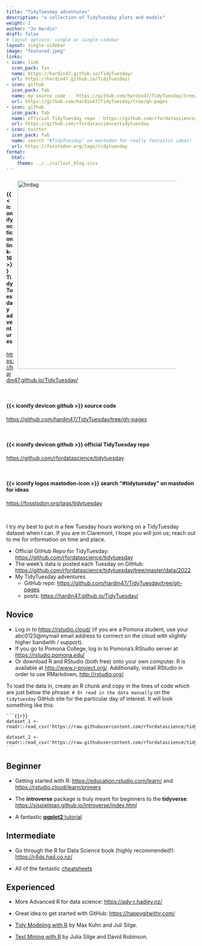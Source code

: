 ```yaml
---
title: "TidyTuesday adventures"
description: "a collection of TidyTuesday plots and models"
weight: 2
author: "Jo Hardin"
draft: false
# layout options: single or single-sidebar
layout: single-sidebar
image: "featured.jpeg"
links:
- icon: link
  icon_pack: fas
  name: https://hardin47.github.io/TidyTuesday/
  url: https://hardin47.github.io/TidyTuesday/
- icon: github
  icon_pack: fab
  name: my source code -  https://github.com/hardin47/TidyTuesday/tree/gh-pages
  url: https://github.com/hardin47/TidyTuesday/tree/gh-pages
- icon: github
  icon_pack: fab
  name: official TidyTuesday repo - https://github.com/rfordatascience/tidytuesday
  url: https://github.com/rfordatascience/tidytuesday
- icon: twitter
  icon_pack: fab
  name: search "#TidyTuesday" on mastodon for really fantastic ideas!
  url: https://fosstodon.org/tags/tidytuesday
format: 
  html: 
    theme: ../../callout_blog.scss
---
```


<figure>
<img style = "padding: 10px;float: right;" alt = 'hrdag' width='500' src='postoffices.png' />
</figure>

<br/>

:::{.link}
::::{.link-header}
#### {{< iconify octicon link-16 >}} TidyTuesday adventures
::::
::::{.link-container}
<a href = "https://hardin47.github.io/TidyTuesday/" target = "_blank">https://hardin47.github.io/TidyTuesday/</a>
::::
:::

<br/>

:::{.link}
::::{.link-header}
#### {{< iconify devicon github >}} source code
::::
::::{.link-container}
<a href = "https://github.com/hardin47/TidyTuesday/tree/gh-pages" target = "_blank">https://github.com/hardin47/TidyTuesday/tree/gh-pages</a>
::::
:::

<br/>

:::{.link}
::::{.link-header}
#### {{< iconify devicon github >}} official TidyTuesday repo
::::
::::{.link-container}
<a href = "https://github.com/rfordatascience/tidytuesday" target = "_blank">https://github.com/rfordatascience/tidytuesday</a>
::::
:::

<br/>

:::{.link}
::::{.link-header}
#### {{< iconify logos mastodon-icon >}} search "#tidytuesday" on mastodon for ideas
::::
::::{.link-container}
<a href = "https://fosstodon.org/tags/tidytuesday" target = "_blank">https://fosstodon.org/tags/tidytuesday</a>
::::
:::


<br/>

I try my best to put in a few Tuesday hours working on a TidyTuesday dataset when I can.
If you are in Claremont, I hope you will join us; reach out to me for information on time and place.


* Official GitHub Repo for TidyTuesday: <a href = "https://github.com/rfordatascience/tidytuesday" target = "_blank">https://github.com/rfordatascience/tidytuesday</a>
* The week’s data is posted each Tuesday on GitHub: <a href = "https://github.com/rfordatascience/tidytuesday/tree/master/data/2022" target = "_blank">https://github.com/rfordatascience/tidytuesday/tree/master/data/2022</a>
* My TidyTuesday adventures
  * GitHub repo:  <a href = "https://github.com/hardin47/TidyTuesday/tree/gh-pages" target = "_blank">https://github.com/hardin47/TidyTuesday/tree/gh-pages</a>
  * posts:  <a href = "https://hardin47.github.io/TidyTuesday/" target = "_blank">https://hardin47.github.io/TidyTuesday/</a>
  
## Novice

* Log in to <a href = "https://rstudio.cloud/" target = "_blank">https://rstudio.cloud/</a> (if you are a Pomona student, use your abc0123@mymail email address to connect on the cloud with slightly higher bandwith / support).  
* If you go to Pomona College, log in to Pomona's RStudio server at <a href = "https://rstudio.pomona.edu/" target = "_blank">https://rstudio.pomona.edu/</a>
* Or download R and RStudio (both free) onto your own computer.  R is available at <a href="http://www.r-project.org/" target="_blank">http://www.r-project.org/</a>. Additionally, install RStudio in order to use RMarkdown, <a href="http://rstudio.org/" target="_blank">http://rstudio.org/</a>.  

To load the data in, create an R chunk and copy in the lines of code which are just below the phrase: `# Or read in the data manually` on the `tidytuesday` GitHub site for the particular day of interest.  It will look something like this:

````
```{{r}}
dataset_1 <- readr::read_csv('https://raw.githubusercontent.com/rfordatascience/tidytuesday/master/data/2022/some_date/dataset_1.csv')

dataset_2 <- readr::read_csv('https://raw.githubusercontent.com/rfordatascience/tidytuesday/master/data/2022/some_date/dataset_2.csv')
```
````

## Beginner

* Getting started with R:  <a href = "https://education.rstudio.com/learn/" target = "_blank">https://education.rstudio.com/learn/</a> and <a href = "https://rstudio.cloud/learn/primers" target = "_blank">https://rstudio.cloud/learn/primers</a>

* The **introverse** package is truly meant for beginners to the **tidyverse**.  <a href = "https://sjspielman.github.io/introverse/index.html" target = "_blank">https://sjspielman.github.io/introverse/index.html</a> 

* A fantastic <a href = "https://www.cedricscherer.com/2019/08/05/a-ggplot2-tutorial-for-beautiful-plotting-in-r/" target = "_blank">**ggplot2** tutorial</a>

## Intermediate

* Go through the R for Data Science book (highly recommended!): <a href = "https://r4ds.had.co.nz/" target = "_blank">https://r4ds.had.co.nz/</a>

* All of the fantastic <a href = "https://www.rstudio.com/resources/cheatsheets/" target = "_blank">cheatsheets</a>

## Experienced

* More Advanced R for data science: <a href = "https://adv-r.hadley.nz/" target = "_blank">https://adv-r.hadley.nz/</a>

* Great idea to get started with GitHub: <a href = "https://happygitwithr.com/" target = "_blank">https://happygitwithr.com/</a>

* <a href = "https://www.tmwr.org/" target = "_blank">Tidy Modeling with R</a> by Max Kuhn and Juli Silge.

* <a href = "https://www.tidytextmining.com/" target = "_blank">Text Mining with R</a> by Julia Silge and David Robinson.
